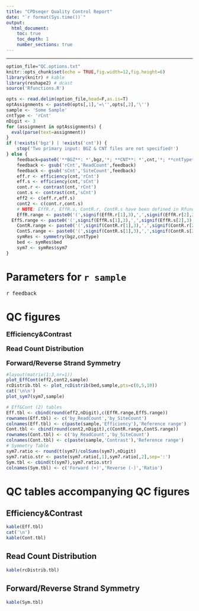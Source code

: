 ```yaml
---
title: "CPDseqer Quality Control Report"
date: "`r format(Sys.time())`"
output:
  html_document:
    toc: true
    toc_depth: 1
    number_sections: true
---
```

<style type="text/css">
.main-container {
  max-width: 90%;
  margin-left: auto;
  margin-right: auto;
}
</style>
---

```r
option_file="QC.options.txt"
knitr::opts_chunk$set(echo = TRUE,fig.width=12,fig.height=6)
library(knitr) # kable
library(reshape2) # dcast
source('Rfunctions.R')
```
```r
opts <- read.delim(option_file,head=F,as.is=T)
optAssignments <- paste0(opts[,1],'=\'',opts[,2],'\'')
sample <- 'Some Sample'
cntType <- 'rCnt'
nDigit <- 3
for (assignment in optAssignments) {
  eval(parse(text=assignment))
}
if (!exists('bgz') | !exists('cnt')) {
	stop('Two primary input: BGZ & CNT files are not specified!')
} else {
	feedback=paste0('**BGZ**: *',bgz,'*; **CNT**: *',cnt,'*; **cntType**: *',cntType,'*')
	feedback <- gsub('rCnt','ReadCount',feedback)
	feedback <- gsub('sCnt','SiteCount',feedback)
	eff.r <- efficiency(cnt,'rCnt')
	eff.s <- efficiency(cnt,'sCnt')
	cont.r <- contrast(cnt,'rCnt')
	cont.s <- contrast(cnt,'sCnt')
	eff2 <- c(eff.r,eff.s)
	cont2 <- c(cont.r,cont.s)
	# NOTE: EffR.r, EffR.s, ContR.r, ContR.s have been defined in Rfunctions.R
	EffR.range <- paste0('(',signif(EffR.r[1],3),',',signif(EffR.r[2],3),')') # reference Range of Efficiency (rCnt)
  EffS.range <- paste0('(',signif(EffR.s[1],3),',',signif(EffR.s[2],3),')') # reference Range of Efficiency (sCnt)
	ContR.range <- paste0('(',signif(ContR.r[1],3),',',signif(ContR.r[2],3),')') # reference Range of Contrast (rCnt)
	ContS.range <- paste0('(',signif(ContR.s[1],3),',',signif(ContR.s[2],3),')') # reference Range of Contrast (sCnt)
	symRes <- symmetry(bgz,cntType)
	bed <- symRes$bed
	sym7 <- symRes$sym7
}

```
# Parameters for `r sample`

<font size="3"> `r feedback`</font>

# QC figures
<font size="4">
__Efficiency&Contrast__

__Read Count Distribution__

__Forward/Reverse Strand Symmetry__
</font>
```r
#layout(matrix(1:3,nr=1))
plot_EffCont(eff2,cont2,sample)
rcDistrib.tbl <- plot_rcDistrib(bed,sample,pts=c(0,5,10))
cat('\n\n')
plot_sym7(sym7,sample)
```

```r
# Eff&Cont (2) tables
Eff.tbl <- cbind(round(eff2,nDigit),c(EffR.range,EffS.range))
rownames(Eff.tbl) <- c('by_ReadCount','by_SiteCount')
colnames(Eff.tbl) <- c(paste(sample,'Efficiency'),'Reference range')
Cont.tbl <- cbind(round(cont2,nDigit),c(ContR.range,ContS.range))
rownames(Cont.tbl) <- c('by_ReadCount','by_SiteCount')
colnames(Cont.tbl) <- c(paste(sample,'Contrast'),'Reference range')
# Symmetry Table
sym7.ratio <- round(t(sym7)/colSums(sym7),nDigit)
sym7.ratio.str <- paste(sym7.ratio[,1],sym7.ratio[,2],sep=':')
Sym.tbl <- cbind(t(sym7),sym7.ratio.str)
colnames(Sym.tbl) <- c('Forward (+)','Reverse (-)','Ratio') 
```
# QC tables accompanying QC figures

## Efficiency&Contrast

```r
kable(Eff.tbl)
cat('\n')
kable(Cont.tbl)
```

## Read Count Distribution

```r
kable(rcDistrib.tbl)
```

## Forward/Reverse Strand Symmetry

```r
kable(Sym.tbl)
```

